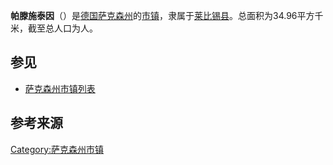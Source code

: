 {{noteTA|G1=德国地名|G2=Landkreis|G3=单位}}
{{Infobox Germany municipality
|district = [[莱比锡县|莱比锡县]]
| footnotes = 资料最后更新：{{date|2021-06-30|iso}}
}}
'''帕滕施泰因'''（{{lang-de|Parthenstein}}）是[[德国|德国]][[萨克森州|萨克森州]]的[[市镇_(德国)|市镇]]，隶属于[[莱比锡县|莱比锡县]]。总面积为34.96平方千米，截至{{wikidata|qualifier|P1082|P585}}总人口为{{wikidata|property|normal+|P1082}}人。

== 参见 ==
*[[萨克森州市镇列表|萨克森州市镇列表]]

== 参考来源 ==
{{reflist}}

{{莱比锡县行政区划}}
{{Authority control}}
{{DEFAULTSORT:Parthenstein}}
[[Category:萨克森州市镇|Category:萨克森州市镇]]